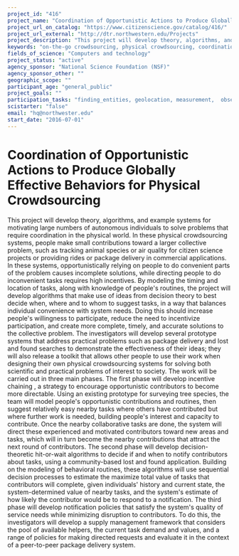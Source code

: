 ```yaml
---
project_id: "416"
project_name: "Coordination of Opportunistic Actions to Produce Globally Effective Behaviors for Physical Crowdsourcing"
project_url_on_catalog: "https://www.citizenscience.gov/catalog/416/"
project_url_external: "http://dtr.northwestern.edu/Projects"
project_description: "This project will develop theory, algorithms, and example systems for motivating large numbers of autonomous individuals to solve problems that require coordination in the physical world. In these  physical crowdsourcing  systems, people make small contributions toward a larger collective problem, such as tracking animal species or air quality for citizen science projects or providing rides or package delivery in commercial applications. In these systems, opportunistically relying on people to do convenient parts of the problem causes incomplete solutions, while directing people to do inconvenient tasks requires high incentives. By modeling the timing and location of tasks, along with knowledge of people&#39;s routines, the project will develop algorithms that make use of ideas from decision theory to best decide when, where and to whom to suggest tasks, in a way that balances individual convenience with system needs. Doing this should increase people&#39;s willingness to participate, reduce the need to incentivize participation, and create more complete, timely, and accurate solutions to the collective problem. The investigators will develop several prototype systems that address practical problems such as package delivery and lost and found searches to demonstrate the effectiveness of their ideas; they will also release a toolkit that allows other people to use their work when designing their own physical crowdsourcing systems for solving both scientific and practical problems of interest to society.  The work will be carried out in three main phases. The first phase will develop  incentive chaining , a strategy to encourage opportunistic contributors to become more directable. Using an existing prototype for surveying tree species, the team will model people&#39;s opportunistic contributions and routines, then suggest relatively easy  nearby  tasks where others have contributed but where further work is needed, building people&#39;s interest and capacity to contribute. Once the nearby collaborative tasks are done, the system will direct these experienced and motivated contributors toward new areas and tasks, which will in turn become the  nearby  contributions that attract the next round of contributors. The second phase will develop decision-theoretic hit-or-wait algorithms to decide if and when to notify contributors about tasks, using a community-based lost and found application. Building on the modeling of behavioral routines, these algorithms will use sequential decision processes to estimate the maximize total value of tasks that contributors will complete, given individuals&#39; history and current state, the system-determined value of nearby tasks, and the system&#39;s estimate of how likely the contributor would be to respond to a notification. The third phase will develop notification policies that satisfy the system&#39;s quality of service needs while minimizing disruption to contributors. To do this, the investigators will develop a supply management framework that considers the pool of available helpers, the current task demand and values, and a range of policies for making directed requests and evaluate it in the context of a peer-to-peer package delivery system."
keywords: "on-the-go crowdsourcing, physical crowdsourcing, coordination"
fields_of_science: "Computers and technology"
project_status: "active"
agency_sponsor: "National Science Foundation (NSF)"
agency_sponsor_other: ""
geographic_scope: ""
participant_age: "general_public"
project_goals: ""
participation_tasks: "finding_entities, geolocation, measurement,  observation"
scistarter: "false"
email: "hq@northwester.edu"
start_date: "2016-07-01"
---
```


# Coordination of Opportunistic Actions to Produce Globally Effective Behaviors for Physical Crowdsourcing

This project will develop theory, algorithms, and example systems for motivating large numbers of autonomous individuals to solve problems that require coordination in the physical world. In these  physical crowdsourcing  systems, people make small contributions toward a larger collective problem, such as tracking animal species or air quality for citizen science projects or providing rides or package delivery in commercial applications. In these systems, opportunistically relying on people to do convenient parts of the problem causes incomplete solutions, while directing people to do inconvenient tasks requires high incentives. By modeling the timing and location of tasks, along with knowledge of people&#39;s routines, the project will develop algorithms that make use of ideas from decision theory to best decide when, where and to whom to suggest tasks, in a way that balances individual convenience with system needs. Doing this should increase people&#39;s willingness to participate, reduce the need to incentivize participation, and create more complete, timely, and accurate solutions to the collective problem. The investigators will develop several prototype systems that address practical problems such as package delivery and lost and found searches to demonstrate the effectiveness of their ideas; they will also release a toolkit that allows other people to use their work when designing their own physical crowdsourcing systems for solving both scientific and practical problems of interest to society.  The work will be carried out in three main phases. The first phase will develop  incentive chaining , a strategy to encourage opportunistic contributors to become more directable. Using an existing prototype for surveying tree species, the team will model people&#39;s opportunistic contributions and routines, then suggest relatively easy  nearby  tasks where others have contributed but where further work is needed, building people&#39;s interest and capacity to contribute. Once the nearby collaborative tasks are done, the system will direct these experienced and motivated contributors toward new areas and tasks, which will in turn become the  nearby  contributions that attract the next round of contributors. The second phase will develop decision-theoretic hit-or-wait algorithms to decide if and when to notify contributors about tasks, using a community-based lost and found application. Building on the modeling of behavioral routines, these algorithms will use sequential decision processes to estimate the maximize total value of tasks that contributors will complete, given individuals&#39; history and current state, the system-determined value of nearby tasks, and the system&#39;s estimate of how likely the contributor would be to respond to a notification. The third phase will develop notification policies that satisfy the system&#39;s quality of service needs while minimizing disruption to contributors. To do this, the investigators will develop a supply management framework that considers the pool of available helpers, the current task demand and values, and a range of policies for making directed requests and evaluate it in the context of a peer-to-peer package delivery system.
